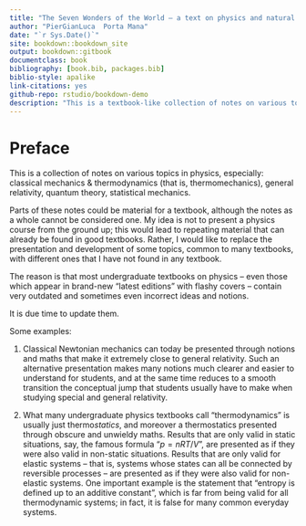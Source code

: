 ```yaml
--- 
title: "The Seven Wonders of the World – a text on physics and natural philosophy"
author: "PierGianLuca  Porta Mana"
date: "`r Sys.Date()`"
site: bookdown::bookdown_site
output: bookdown::gitbook
documentclass: book
bibliography: [book.bib, packages.bib]
biblio-style: apalike
link-citations: yes
github-repo: rstudio/bookdown-demo
description: "This is a textbook-like collection of notes on various topics in physics and natural philosophy."
---
```


# Preface {-}

This is a collection of notes on various topics in physics, especially: classical mechanics & thermodynamics (that is, thermomechanics), general relativity, quantum theory, statistical mechanics.

Parts of these notes could be material for a textbook, although the notes as a whole cannot be considered one. My idea is not to present a physics course from the ground up; this would lead to repeating material that can already be found in good textbooks. Rather, I would like to replace the presentation and development of some topics, common to many textbooks, with different ones that I have not found in any textbook.

The reason is that most undergraduate textbooks on physics -- even those which appear in brand-new "latest editions" with flashy covers -- contain very outdated and sometimes even incorrect ideas and notions.

It is due time to update them.

Some examples:

1. Classical Newtonian mechanics can today be presented through notions and maths that make it extremely close to general relativity. Such an alternative presentation makes many notions much clearer and easier to understand for students, and at the same time reduces to a smooth transition the conceptual jump that students usually have to make when studying special and general relativity.

2. What many undergraduate physics textbooks call "thermodynamics" is usually just thermo*statics*, and moreover a thermostatics presented through obscure and unwieldy maths. Results that are only valid in static situations, say, the famous formula "$p = n R T/V$", are  presented as if they were also valid in non-static situations. Results that are only valid for elastic systems -- that is, systems whose states can all be connected by reversible processes -- are presented as if they were also valid for non-elastic systems. One important example is the statement that "entropy is defined up to an additive constant", which is far from being valid for all thermodynamic systems; in fact, it is false for many common everyday systems.


<!-- 
```r
install.packages("bookdown")
# or the development version
# devtools::install_github("rstudio/bookdown")
```

Remember each Rmd file contains one and only one chapter, and a chapter is defined by the first-level heading `#`.

To compile this example to PDF, you need XeLaTeX. You are recommended to install TinyTeX (which includes XeLaTeX): <https://yihui.name/tinytex/>.

```r
# automatically create a bib database for R packages
knitr::write_bib(c(
  .packages(), 'bookdown', 'knitr', 'rmarkdown'
), 'packages.bib')
```
 -->
